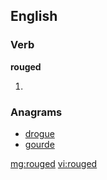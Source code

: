 ==English==

===Verb===
'''rouged'''

# {{past of|rouge}}

===Anagrams===
* [[drogue#English|drogue]]
* [[gourde#English|gourde]]

[[mg:rouged]]
[[vi:rouged]]